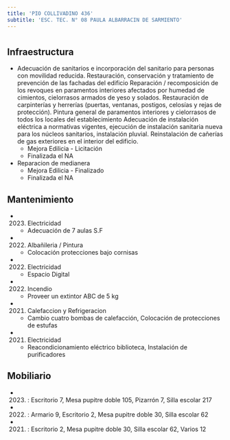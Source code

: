 ```yaml
---
title: 'PIO COLLIVADINO 436'
subtitle: 'ESC. TEC. N° 08 PAULA ALBARRACIN DE SARMIENTO'
---
```


#
## Infraestructura

* Adecuación de sanitarios e incorporación del sanitario para personas con movilidad reducida.
Restauración, conservación y tratamiento de prevención de las fachadas del edificio
Reparación / recomposición de los revoques en paramentos interiores afectados por humedad de cimientos, cielorrasos armados de yeso y solados.
Restauración de carpinterías y herrerías (puertas, ventanas, postigos, celosías y rejas de protección).
Pintura general de paramentos interiores y cielorrasos de todos los locales del establecimiento
Adecuación de instalación eléctrica a normativas vigentes, ejecución de instalación sanitaria nueva para los núcleos sanitarios, instalación pluvial.
Reinstalación de cañerías de gas exteriores en el interior del edificio. 
    + Mejora Edilicia - Licitación 
    + Finalizada el NA 


* Reparacion de medianera 
    + Mejora Edilicia - Finalizado 
    + Finalizada el NA 






## Mantenimiento

*  (2023) Electricidad 
    + Adecuación de 7 aulas S.F

*  (2022) Albañileria / Pintura 
    + Colocación protecciones bajo cornisas

*  (2022) Electricidad 
    + Espacio Digital

*  (2022) Incendio 
    + Proveer un extintor ABC de 5 kg

*  (2021) Calefaccion y Refrigeracion 
    + Cambio cuatro bombas de calefacción, Colocación de protecciones de estufas

*  (2021) Electricidad 
    + Reacondicionamiento eléctrico biblioteca, Instalación de purificadores





## Mobiliario

*  (2023) : Escritorio 7, Mesa pupitre doble 105, Pizarrón 7, Silla escolar 217 

*  (2022) : Armario 9, Escritorio 2, Mesa pupitre doble 30, Silla escolar 62 

*  (2021) : Escritorio 2, Mesa pupitre doble 30, Silla escolar 62, Varios 12 



